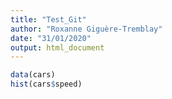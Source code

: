 ```yaml
---
title: "Test_Git"
author: "Roxanne Giguère-Tremblay"
date: "31/01/2020"
output: html_document
---
```

```r
data(cars)
hist(cars$speed)
```

